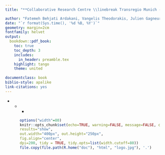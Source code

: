 ```yaml
---
title: "**Collaborative Research Centre \\linebreak Transregio Munich - Frankfurt (TRR 267) \\linebreak Non-coding RNA in the cardiovascular system \\linebreak \\linebreak Make your paper figures professionally: \\linebreak Scientific data analysis and visualization with R**"

author: "Fatemeh Behjati Ardakani, Vangelis Theodorakis, Julien Gagneur, Marcel Schulz"
date: "`r format(Sys.time(), '%d %B, %Y')`"
geometry: margin=2cm
fontfamily: helvet
output: 
  bookdown::pdf_book:
    toc: true
    toc_depth: 3
    includes:
      in_header: preamble.tex
    highlight: tango
    theme: united
  
documentclass: book
biblio-style: apalike
link-citations: yes
---
```

- \usepackage{titling}
      - \pretitle{\begin{center}
        \includegraphics[width=2in,height=2in]{logo.jpg}\LARGE\\}
      - \posttitle{\end{center}}
```r
options("width"=80)
knitr::opts_chunk$set(echo=TRUE, warning=FALSE, message=FALSE, cache=F, 
    results="show",
    out.width="400px", out.height="250px",
    fig.align="center",
    dpi=200, tidy = TRUE, tidy.opts=list(width.cutoff=80))
file.copy(file.path(R.home("doc"), "html", "logo.jpg"), '.')
```